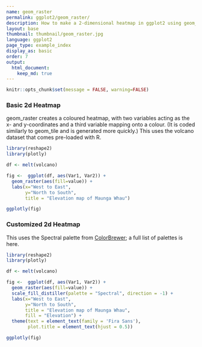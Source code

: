 ```yaml
---
name: geom_raster
permalink: ggplot2/geom_raster/
description: How to make a 2-dimensional heatmap in ggplot2 using geom_raster.
layout: base
thumbnail: thumbnail/geom_raster.jpg
language: ggplot2
page_type: example_index
display_as: basic
order: 7
output:
  html_document:
    keep_md: true
---
```


```r
knitr::opts_chunk$set(message = FALSE, warning=FALSE)
```
### Basic 2d Heatmap
geom\_raster creates a coloured heatmap, with two variables acting as the x- and y-coordinates and a third variable mapping onto a colour. (It is coded similarly to geom\_tile and is generated more quickly.) This uses the volcano dataset that comes pre-loaded with R.

```r
library(reshape2)
library(plotly)

df <- melt(volcano)

fig <-  ggplot(df, aes(Var1, Var2)) +
  geom_raster(aes(fill=value)) +
  labs(x="West to East",
       y="North to South",
       title = "Elevation map of Maunga Whau")

ggplotly(fig)
```

### Customized 2d Heatmap
This uses the Spectral palette from [ColorBrewer](https://ggplot2.tidyverse.org/reference/scale_brewer.html); a full list of palettes is here.

```r
library(reshape2)
library(plotly)

df <- melt(volcano)

fig <-  ggplot(df, aes(Var1, Var2)) +
  geom_raster(aes(fill=value)) +
  scale_fill_distiller(palette = "Spectral", direction = -1) +
  labs(x="West to East",
       y="North to South",
       title = "Elevation map of Maunga Whau",
       fill = "Elevation") +
  theme(text = element_text(family = 'Fira Sans'),
        plot.title = element_text(hjust = 0.5))

ggplotly(fig)
```

